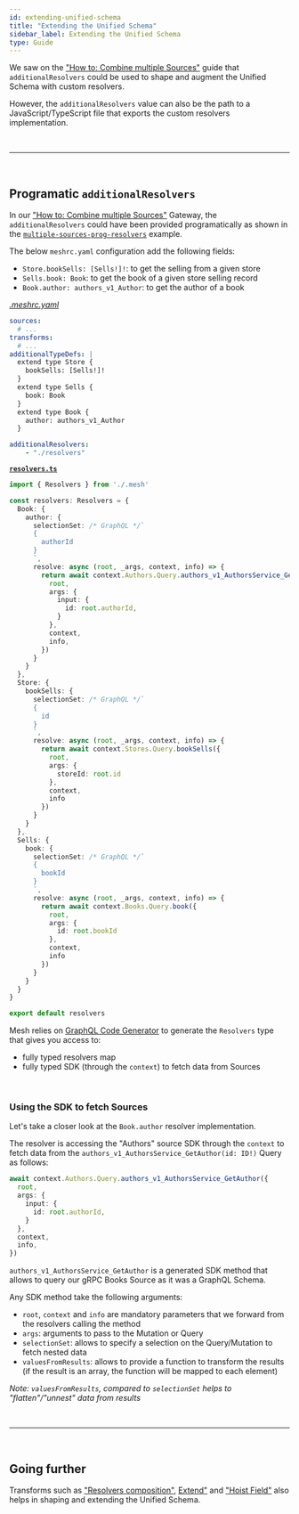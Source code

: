 ```yaml
---
id: extending-unified-schema
title: "Extending the Unified Schema"
sidebar_label: Extending the Unified Schema
type: Guide
---
```



We saw on the ["How to: Combine multiple Sources"](/docs/howtos/combine-multiple-sources) guide that `additionalResolvers` could be used to shape and augment the Unified Schema with custom resolvers.

However, the `additionalResolvers` value can also be the path to a JavaScript/TypeScript file that exports the custom resolvers implementation.


<p>&nbsp;</p>

------

<p>&nbsp;</p>



## Programatic `additionalResolvers`


In our ["How to: Combine multiple Sources"](/docs/howtos/combine-multiple-sources) Gateway, the `additionalResolvers` could have been provided programatically as shown in the [`multiple-sources-prog-resolvers`](https://github.com/charlypoly/graphql-mesh-docs-first-gateway/tree/master/packages/multiple-sources-prog-resolvers) example.


The below `meshrc.yaml` configuration add the following fields:
- `Store.bookSells: [Sells!]!`: to get the selling from a given store
- `Sells.book: Book`: to get the book of a given store selling record
- `Book.author: authors_v1_Author`: to get the author of a book


[_.meshrc.yaml_](https://github.com/charlypoly/graphql-mesh-docs-first-gateway/tree/master/packages/multiple-sources-prog-resolvers/.meshrc.yaml)

```yaml
sources:
  # ...
transforms:
  # ...
additionalTypeDefs: |
  extend type Store {
    bookSells: [Sells!]!
  }
  extend type Sells {
    book: Book
  }
  extend type Book {
    author: authors_v1_Author
  }

additionalResolvers:
    - "./resolvers"
```

[__`resolvers.ts`__](https://github.com/charlypoly/graphql-mesh-docs-first-gateway/tree/master/packages/multiple-sources-prog-resolvers/resolvers.ts)
```ts
import { Resolvers } from './.mesh'

const resolvers: Resolvers = {
  Book: {
    author: {
      selectionSet: /* GraphQL */`
      {
        authorId
      }
      `,
      resolve: async (root, _args, context, info) => {
        return await context.Authors.Query.authors_v1_AuthorsService_GetAuthor({
          root,
          args: {
            input: {
              id: root.authorId,
            }
          },
          context,
          info,
        })
      }
    }
  },
  Store: {
    bookSells: {
      selectionSet: /* GraphQL */`
      {
        id
      }
      `,
      resolve: async (root, _args, context, info) => {
        return await context.Stores.Query.bookSells({
          root,
          args: {
            storeId: root.id
          },
          context,
          info
        })
      }
    }
  },
  Sells: {
    book: {
      selectionSet: /* GraphQL */`
      {
        bookId
      }
      `,
      resolve: async (root, _args, context, info) => {
        return await context.Books.Query.book({
          root,
          args: {
            id: root.bookId
          },
          context,
          info
        })
      }
    }
  }
}

export default resolvers
```

Mesh relies on [GraphQL Code Generator](https://www.graphql-code-generator.com/) to generate the `Resolvers` type that gives you access to:
- fully typed resolvers map
- fully typed SDK (through the `context`) to fetch data from Sources

<br />

### Using the SDK to fetch Sources

Let's take a closer look at the `Book.author` resolver implementation.

The resolver is accessing the "Authors" source SDK through the `context` to fetch data from the `authors_v1_AuthorsService_GetAuthor(id: ID!)` Query as follows:

```ts
await context.Authors.Query.authors_v1_AuthorsService_GetAuthor({
  root,
  args: {
    input: {
      id: root.authorId,
    }
  },
  context,
  info,
})
```

`authors_v1_AuthorsService_GetAuthor` is a generated SDK method that allows to query our gRPC Books Source as it was a GraphQL Schema.

Any SDK method take the following arguments:

- `root`, `context` and `info` are mandatory parameters that we forward from the resolvers calling the method
- `args`: arguments to pass to the Mutation or Query
- `selectionSet`: allows to specify a selection on the Query/Mutation to fetch nested data
- `valuesFromResults`: allows to provide a function to transform the results (if the result is an array, the function will be mapped to each element)


_Note: `valuesFromResults`, compared to `selectionSet` helps to "flatten"/"unnest" data from results_



<p>&nbsp;</p>

------

<p>&nbsp;</p>


## Going further


Transforms such as ["Resolvers composition"](/docs/transforms/resolvers-composition), [Extend"](/docs//transforms/extend) and ["Hoist Field"](/docs/transforms/hoist) also helps in shaping and extending the Unified Schema.
